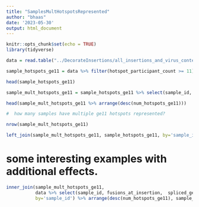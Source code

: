 ```yaml
---
title: "SamplesMultHotspotsRepresented"
author: "bhaas"
date: '2023-05-30'
output: html_document
---
```


```r
knitr::opts_chunk$set(echo = TRUE)
library(tidyverse)
```

```r
data = read.table("../DecorateInsertions/all_insertions_and_virus_content_merged.FILTERED.Decorated.tsv", header=T, sep="\t", stringsAsFactors=F)

```


```r

sample_hotspots_ge11 = data %>% filter(hotspot_participant_count >= 11) %>% select(sample_id, hotspot, virus) %>% unique()

head(sample_hotspots_ge11)


```


```r
sample_mult_hotspots_ge11 = sample_hotspots_ge11 %>% select(sample_id, hotspot) %>% unique() %>% group_by(sample_id) %>% tally(name='num_hotspots_ge11') %>% filter(num_hotspots_ge11 > 1)

head(sample_mult_hotspots_ge11 %>% arrange(desc(num_hotspots_ge11)))

```

```r
#  how many samples have multiple ge11 hotspots represented?

nrow(sample_mult_hotspots_ge11)


```

```r

left_join(sample_mult_hotspots_ge11, sample_hotspots_ge11, by='sample_id') %>% arrange(desc(num_hotspots_ge11))

```

# some interesting examples with additional effects.


```r
inner_join(sample_mult_hotspots_ge11, 
           data %>% select(sample_id, fusions_at_insertion,  spliced_gene) %>% filter(! (is.na(fusions_at_insertion) & is.na(spliced_gene))) %>% unique(), 
           by='sample_id') %>% arrange(desc(num_hotspots_ge11), sample_id)
```





